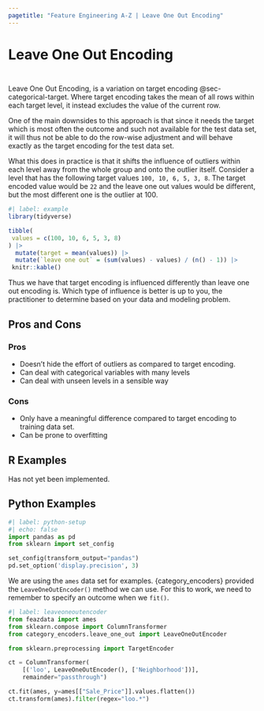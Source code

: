 ```yaml
---
pagetitle: "Feature Engineering A-Z | Leave One Out Encoding"
---
```


# Leave One Out Encoding {#sec-categorical-leave-one-out}

::: {style="visibility: hidden; height: 0px;"}
## Leave One Out Encoding
:::

Leave One Out Encoding, is a variation on target encoding @sec-categorical-target.
Where target encoding takes the mean of all rows within each target level, it instead excludes the value of the current row.

One of the main downsides to this approach is that since it needs the target which is most often the outcome and such not available for the test data set, it will thus not be able to do the row-wise adjustment and will behave exactly as the target encoding for the test data set.

What this does in practice is that it shifts the influence of outliers within each level away from the whole group and onto the outlier itself.
Consider a level that has the following target values `100, 10, 6, 5, 3, 8`.
The target encoded value would be `22` and the leave one out values would be different, but the most different one is the outlier at 100.

```r
#| label: example
library(tidyverse)

tibble(
 values = c(100, 10, 6, 5, 3, 8)
) |>
  mutate(target = mean(values)) |>
  mutate(`leave one out` = (sum(values) - values) / (n() - 1)) |>
 knitr::kable()
```

Thus we have that target encoding is influenced differently than leave one out encoding is.
Which type of influence is better is up to you, the practitioner to determine based on your data and modeling problem.

## Pros and Cons

### Pros

-   Doesn't hide the effort of outliers as compared to target encoding.
-   Can deal with categorical variables with many levels
-   Can deal with unseen levels in a sensible way

### Cons

-   Only have a meaningful difference compared to target encoding to training data set.
-   Can be prone to overfitting

## R Examples

Has not yet been implemented.

## Python Examples

```python
#| label: python-setup
#| echo: false
import pandas as pd
from sklearn import set_config

set_config(transform_output="pandas")
pd.set_option('display.precision', 3)
```

We are using the `ames` data set for examples.
{category_encoders} provided the `LeaveOneOutEncoder()` method we can use.
For this to work, we need to remember to specify an outcome when we `fit()`.

```python
#| label: leaveoneoutencoder
from feazdata import ames
from sklearn.compose import ColumnTransformer
from category_encoders.leave_one_out import LeaveOneOutEncoder

from sklearn.preprocessing import TargetEncoder

ct = ColumnTransformer(
    [('loo', LeaveOneOutEncoder(), ['Neighborhood'])], 
    remainder="passthrough")

ct.fit(ames, y=ames[["Sale_Price"]].values.flatten())
ct.transform(ames).filter(regex="loo.*")
```
